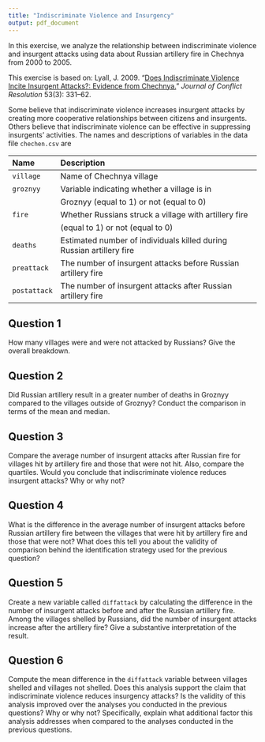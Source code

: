 ```yaml
---
title: "Indiscriminate Violence and Insurgency"
output: pdf_document
---
```


In this exercise, we analyze the relationship between indiscriminate
violence and insurgent attacks using data about Russian artillery fire
in Chechnya from 2000 to 2005. 

This exercise is based on: Lyall, J. 2009. “[Does Indiscriminate Violence 
Incite Insurgent Attacks?: Evidence from 
Chechnya.](http://dx.doi.org/10.1177/0022002708330881)” 
 *Journal of Conflict Resolution* 53(3): 331–62.
    
Some believe that
indiscriminate violence increases insurgent attacks by creating more
cooperative relationships between citizens and insurgents.  Others
believe that indiscriminate violence can be effective in suppressing
insurgents' activities.  The names and
descriptions of variables in the data file `chechen.csv` are

 Name                 Description
 -------------------- ----------------------------------------------------------
 `village`            Name of Chechnya village
 `groznyy`            Variable indicating whether a village is in
                      Groznyy (equal to 1) or not (equal to 0) 
 `fire`               Whether Russians struck a village with artillery fire 
                      (equal to 1) or not (equal to 0)
 `deaths`             Estimated number of individuals killed during Russian artillery fire 
 `preattack`          The number of insurgent attacks before Russian artillery fire 
 `postattack`         The number of insurgent attacks after Russian artillery fire 

## Question 1
  
How many villages were and were not attacked by Russians?  Give the overall breakdown.
  
## Question 2

Did Russian artillery result in a greater number of deaths in
  Groznyy compared to the villages outside of Groznyy?  Conduct the
  comparison in terms of the mean and median.

## Question 3
    
Compare the average number of insurgent attacks after Russian
  fire for villages hit by artillery fire and those that were not hit.
  Also, compare the quartiles. Would you conclude that indiscriminate
  violence reduces insurgent attacks?  Why or why not?
    
## Question 4

What is the difference in the average number of insurgent
  attacks before Russian artillery fire between the villages that were
  hit by artillery fire and those that were not?  What does this tell
  you about the validity of comparison behind the identification
  strategy used for the previous question?

## Question 5   
    
Create a new variable called `diffattack` by calculating
  the difference in the number of insurgent attacks before and after
  the Russian artillery fire.  Among the villages shelled by Russians,
  did the number of insurgent attacks increase after the artillery
  fire?  Give a substantive interpretation of the result.

## Question 6

Compute the mean difference in the `diffattack` variable
  between villages shelled and villages not shelled.  Does this
  analysis support the claim that indiscriminate violence reduces
  insurgency attacks?  Is the validity of this analysis improved over
  the analyses you conducted in the previous questions?  Why or why
  not?  Specifically, explain what additional factor this analysis
  addresses when compared to the analyses conducted in the previous
  questions.

